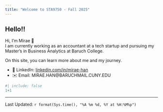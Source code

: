 ```yaml
---
title: "Welcome to STA9750 - Fall 2025"
---
```


## Hello!!


Hi, I’m Mirae 👋  
I am currently working as an accountant at a tech startup and pursuing my Master’s in Business Analytics at Baruch College.  

On this site, you can learn more about me and my journey.  

- 💼 LinkedIn: [linkedin.com/in/mirae-han](https://www.linkedin.com/in/miraehan/)  
- ✉️ Email: MIRAE.HAN@BARUCHMAIL.CUNY.EDU  







```r
#| include: false
1+1
```
--------------
Last Updated: `r format(Sys.time(), "%A %m %d, %Y at %H:%M%p")`